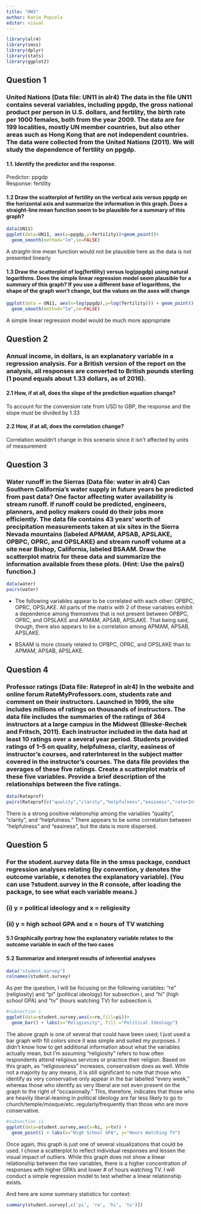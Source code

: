 ```yaml
---
title: "HW3"
author: Katie Popiela
editor: visual
---
```


```r
library(alr4)
library(smss)
library(dplyr)
library(stats)
library(ggplot2)
```

## Question 1

### United Nations (Data file: UN11 in alr4) The data in the file UN11 contains several variables, including ppgdp, the gross national product per person in U.S. dollars, and fertility, the birth rate per 1000 females, both from the year 2009. The data are for 199 localities, mostly UN member countries, but also other areas such as Hong Kong that are not independent countries. The data were collected from the United Nations (2011). We will study the dependence of fertility on ppgdp.

#### 1.1. Identify the predictor and the response.

Predictor: ppgdp\
Response: fertility

#### 1.2 Draw the scatterplot of fertility on the vertical axis versus ppgdp on the horizontal axis and summarize the information in this graph. Does a straight-line mean function seem to be plausible for a summary of this graph?

```r
data(UN11)
ggplot(data=UN11, aes(x=ppgdp,y=fertility))+geom_point()+
  geom_smooth(method="lm",se=FALSE)
```

A straight-line mean function would not be plausible here as the data is not presented linearly

#### 1.3 Draw the scatterplot of log(fertility) versus log(ppgdp) using natural logarithms. Does the simple linear regression model seem plausible for a summary of this graph? If you use a different base of logarithms, the shape of the graph won't change, but the values on the axes will change

```r
ggplot(data = UN11, aes(x=log(ppgdp),y=log(fertility))) + geom_point() +
  geom_smooth(method="lm",se=FALSE)
```

A simple linear regression model would be much more appropriate

## Question 2

### Annual income, in dollars, is an explanatory variable in a regression analysis. For a British version of the report on the analysis, all responses are converted to British pounds sterling (1 pound equals about 1.33 dollars, as of 2016).

#### 2.1 How, if at all, does the slope of the prediction equation change?  
To account for the conversion rate from USD to GBP, the response and the slope must be divided by 1.33

#### 2.2 How, if at all, does the correlation change?
Correlation wouldn't change in this scenario since it isn't affected by units of measurement  



## Question 3  
### Water runoff in the Sierras (Data file: water in alr4) Can Southern California’s water supply in future years be predicted from past data? One factor affecting water availability is stream runoff. If runoff could be predicted, engineers, planners, and policy makers could do their jobs more efficiently. The data file contains 43 years’ worth of precipitation measurements taken at six sites in the Sierra Nevada mountains (labeled APMAM, APSAB, APSLAKE, OPBPC, OPRC, and OPSLAKE) and stream runoff volume at a site near Bishop, California, labeled BSAAM. Draw the scatterplot matrix for these data and summarize the information available from these plots. (Hint: Use the pairs() function.)

```r
data(water)
pairs(water)
```

* The following variables appear to be correlated with each other: OPBPC, OPRC, OPSLAKE. All parts of the matrix with 2 of these variables exhibit a dependence among themselves that is not present between OPBPC, OPRC, and OPSLAKE and APMAM, APSAB, APSLAKE. That being said, though, there also appears to be a correlation among APMAM, APSAB, APSLAKE.  

* BSAAM is more closely related to OPBPC, OPRC, and OPSLAKE than to APMAM, APSAB, APSLAKE.


## Question 4  
### Professor ratings (Data file: Rateprof in alr4) In the website and online forum RateMyProfessors.com, students rate and comment on their instructors. Launched in 1999, the site includes millions of ratings on thousands of instructors. The data file includes the summaries of the ratings of 364 instructors at a large campus in the Midwest (Bleske-Rechek and Fritsch, 2011). Each instructor included in the data had at least 10 ratings over a several year period. Students provided ratings of 1–5 on quality, helpfulness, clarity, easiness of instructor’s courses, and raterInterest in the subject matter covered in the instructor’s courses. The data file provides the averages of these five ratings. Create a scatterplot matrix of these five variables. Provide a brief description of the relationships between the five ratings.  

```r
data(Rateprof)
pairs(Rateprof[c("quality","clarity","helpfulness","easiness","raterInterest")])
```

There is a strong positive relationship among the variables "quality", "clarity", and "helpfulness." There appears to be some correlation between "helpfulness" and "easiness", but the data is more dispersed.



## Question 5  
### For the student.survey data file in the smss package, conduct regression analyses relating (by convention, y denotes the outcome variable, x denotes the explanatory variable). (You can use ?student.survey in the R console, after loading the package, to see what each variable means.)  
### (i)  y = political ideology and x = religiosity  
### (ii) y = high school GPA and x = hours of TV watching

#### 5.1 Graphically portray how  the explanatory variable relates to the outcome variable in each of the two cases    
#### 5.2 Summarize and interpret results of inferential analyses
```r
data("student.survey")
colnames(student.survey)
```

As per the question, I will be focusing on the following variables: "re" (religiosity) and "pi" (political ideology) for subsection i, and "hi" (high school GPA) and "tv" (hours watching TV) for subsection ii.

```r
#subsection i
ggplot(data=student.survey,aes(x=re,fill=pi))+
  geom_bar() + labs(x="Religiosity", fill ="Political Ideology")
```

The above graph is one of several that could have been used; I just used a bar graph with fill colors since it was simple and suited my purposes. I didn't know how to get additional information about what the variables actually mean, but I'm assuming "religiosity" refers to how often respondents attend religious services or practice their religion. Based on this graph, as "religiousness" increases, conservatism does as well. While not a majority by any means, it is still significant to note that those who identify as very conservative only appear in the bar labelled “every week,” whereas those who identify as very liberal are not even present on the graph to the right of “occasionally.” This, therefore, indicates that those who are heavily liberal-leaning in political ideology are far less likely to go to church/temple/mosque/etc. regularly/frequently than those who are more conservative.   

```r
#subsection ii
ggplot(data=student.survey,aes(x=hi, y=tv)) +
  geom_point() + labs(x="High School GPA", y="Hours Watching TV")
```

Once again, this graph is just one of several visualizations that could be used. I chose a scatterplot to reflect individual responses and lessen the visual impact of outliers. While this graph does not show a linear relationship between the two variables, there is a higher concentration of responses with higher GPA’s and lower # of hours watching TV. I will conduct a simple regression model to test whether a linear relationship exists.

And here are some summary statistics for context:
```r
summary(student.survey[,c('pi', 're', 'hi', 'tv')])
```



